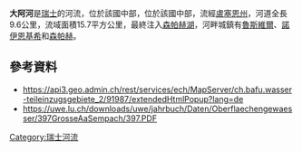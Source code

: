 {{Coord|47.12538|N|8.18754|E|display=title}}

'''大阿河'''是[[瑞士|瑞士]]的河流，位於該國中部，位於該國中部，流經[[盧塞恩州|盧塞恩州]]，河道全長9.6公里，流域面積15.7平方公里，最終注入[[森帕赫湖|森帕赫湖]]，河畔城鎮有[[魯斯維爾|魯斯維爾]]、[[諾伊恩基希|諾伊恩基希]]和[[森帕赫|森帕赫]]。

==參考資料==
* https://api3.geo.admin.ch/rest/services/ech/MapServer/ch.bafu.wasser-teileinzugsgebiete_2/91987/extendedHtmlPopup?lang=de {{Wayback|url=https://api3.geo.admin.ch/rest/services/ech/MapServer/ch.bafu.wasser-teileinzugsgebiete_2/91987/extendedHtmlPopup?lang=de |date=20180721132541 }}
* https://uwe.lu.ch/downloads/uwe/jahrbuch/Daten/Oberflaechengewaesser/397GrosseAaSempach/397.PDF {{Wayback|url=https://uwe.lu.ch/downloads/uwe/jahrbuch/Daten/Oberflaechengewaesser/397GrosseAaSempach/397.PDF |date=20210112065949 }}

{{Switzerland-geo-stub}}
[[Category:瑞士河流|Category:瑞士河流]]